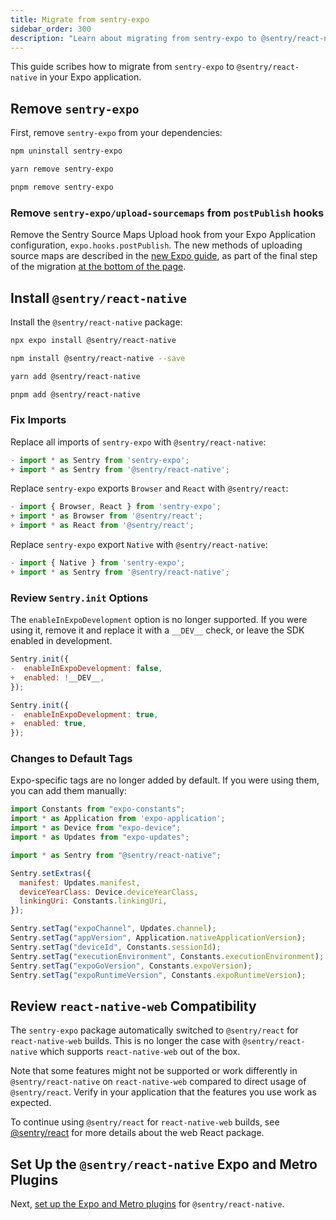 ```yaml
---
title: Migrate from sentry-expo
sidebar_order: 300
description: "Learn about migrating from sentry-expo to @sentry/react-native"
---
```


This guide scribes how to migrate from `sentry-expo` to `@sentry/react-native` in your Expo application.

## Remove `sentry-expo`

First, remove `sentry-expo` from your dependencies:

```bash {tabTitle:npm}
npm uninstall sentry-expo
```

```bash {tabTitle:yarn}
yarn remove sentry-expo
```

```bash {tabTitle:pnpm}
pnpm remove sentry-expo
```

### Remove `sentry-expo/upload-sourcemaps` from `postPublish` hooks

Remove the Sentry Source Maps Upload hook from your Expo Application configuration, `expo.hooks.postPublish`. The new methods of uploading source maps are described in the [new Expo guide](/platforms/react-native/manual-setup/expo/), as part of the final step of the migration [at the bottom of the page](/platforms/react-native/migration/sentry-expo/#set-up-the-sentryreact-native-expo-and-metro-plugins).

## Install `@sentry/react-native`

Install the `@sentry/react-native` package:

```bash {tabTitle:Expo}
npx expo install @sentry/react-native
```

```bash {tabTitle:npm}
npm install @sentry/react-native --save
```

```bash {tabTitle:yarn}
yarn add @sentry/react-native
```

```bash {tabTitle:pnpm}
pnpm add @sentry/react-native
```

### Fix Imports

Replace all imports of `sentry-expo` with `@sentry/react-native`:

```javascript {tabTitle:JavaScript} diff
- import * as Sentry from 'sentry-expo';
+ import * as Sentry from '@sentry/react-native';
```

Replace `sentry-expo` exports `Browser` and `React` with `@sentry/react`:

```javascript {tabTitle:JavaScript} diff
- import { Browser, React } from 'sentry-expo';
+ import * as Browser from '@sentry/react';
+ import * as React from '@sentry/react';
```

Replace `sentry-expo` export `Native` with `@sentry/react-native`:

```javascript {tabTitle:JavaScript} diff
- import { Native } from 'sentry-expo';
+ import * as Sentry from '@sentry/react-native';
```

### Review `Sentry.init` Options

The `enableInExpoDevelopment` option is no longer supported. If you were using it, remove it and replace it with a `__DEV__` check, or leave the SDK enabled in development.

```javascript {tabTitle:JavaScript} diff
Sentry.init({
-  enableInExpoDevelopment: false,
+  enabled: !__DEV__,
});
```

```javascript {tabTitle:JavaScript} diff
Sentry.init({
-  enableInExpoDevelopment: true,
+  enabled: true,
});
```

### Changes to Default Tags

Expo-specific tags are no longer added by default. If you were using them, you can add them manually:

```javascript
import Constants from "expo-constants";
import * as Application from 'expo-application';
import * as Device from "expo-device";
import * as Updates from "expo-updates";

import * as Sentry from "@sentry/react-native";

Sentry.setExtras({
  manifest: Updates.manifest,
  deviceYearClass: Device.deviceYearClass,
  linkingUri: Constants.linkingUri,
});

Sentry.setTag("expoChannel", Updates.channel);
Sentry.setTag("appVersion", Application.nativeApplicationVersion);
Sentry.setTag("deviceId", Constants.sessionId);
Sentry.setTag("executionEnvironment", Constants.executionEnvironment);
Sentry.setTag("expoGoVersion", Constants.expoVersion);
Sentry.setTag("expoRuntimeVersion", Constants.expoRuntimeVersion);
```

## Review `react-native-web` Compatibility

The `sentry-expo` package automatically switched to `@sentry/react` for `react-native-web` builds. This is no longer the case with `@sentry/react-native` which supports `react-native-web` out of the box.

Note that some features might not be supported or work differently in `@sentry/react-native` on `react-native-web` compared to direct usage of `@sentry/react`. Verify in your application that the features you use work as expected.

To continue using `@sentry/react` for `react-native-web` builds, see [@sentry/react](/platforms/javascript/guides/react/) for more details about the web React package.

## Set Up the `@sentry/react-native` Expo and Metro Plugins

Next, [set up the Expo and Metro plugins](/platforms/react-native/manual-setup/expo/) for `@sentry/react-native`.
